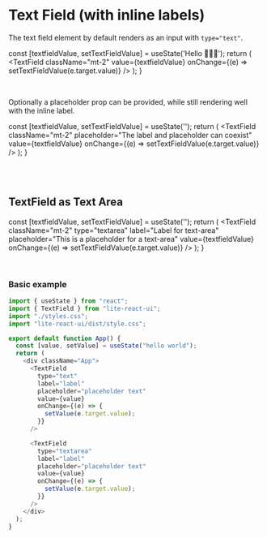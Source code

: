 
<br/>
<br/>

# Text Field (with inline labels)

The text field element by default renders as an input with `type="text"`.

  const [textfieldValue, setTextFieldValue] = useState('Hello 🏄🏽‍♂️');
  return (
    <TextField className="mt-2" value={textfieldValue} onChange={(e) => setTextFieldValue(e.target.value)} />
  );
}

<TextField1 />

<br/>

Optionally a placeholder prop can be provided, while still rendering well with the inline label.

  const [textfieldValue, setTextFieldValue] = useState('');
  return (
    <TextField className="mt-2" placeholder="The label and placeholder can coexist"  value={textfieldValue} onChange={(e) => setTextFieldValue(e.target.value)} />
  );
}

<TextField2 />

<br/>
<br/>

## TextField as Text Area

  const [textfieldValue, setTextFieldValue] = useState('');
  return (
    <TextField className="mt-2" type="textarea" label="Label for text-area" placeholder="This is a placeholder for a text-area"  value={textfieldValue} onChange={(e) => setTextFieldValue(e.target.value)} />
  );
}

<TextField3 />
<br/>

### Basic example

```js
import { useState } from "react";
import { TextField } from "lite-react-ui";
import "./styles.css";
import "lite-react-ui/dist/style.css";

export default function App() {
  const [value, setValue] = useState("hello world");
  return (
    <div className="App">
      <TextField
        type="text"
        label="label"
        placeholder="placeholder text"
        value={value}
        onChange={(e) => {
          setValue(e.target.value);
        }}
      />

      <TextField
        type="textarea"
        label="label"
        placeholder="placeholder text"
        value={value}
        onChange={(e) => {
          setValue(e.target.value);
        }}
      />
    </div>
  );
}
```